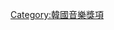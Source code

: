 {{Navbox
|bodyclass=hlist

|name  = 首爾歌謠大賞新人賞
|title = [[首爾歌謠大賞]]新人賞得主
|state = collapsed
|titlestyle = background:#B00810;color:#ffffff
|groupstyle = background-color:#B00810;color:#ffffff

|group1 = 1990年代
|list1 =  
*90 {{link-ko|金民雨|김민우 (가수)}}
*[[申海澈]]
*91 [[沈信]]
*[[申昇勳]]
*92 {{link-ko|李德真|이덕진 (가수)}}
*[[徐太志和孩子們]]
*93 {{link-ko|崔延齊|최연제}}
*94 [[具本承]]
*95 {{link-ko|成晉宇|성진우}}
*{{link-ko|六角水|육각수 (음악 그룹)}}
*96 {{link-ko|Young Turks Club|영턱스클럽}}
*97 [[Yangpa]]
*[[李智勳 (演員)|李智勳]]
*98 [[金炫廷 (歌手)|金炫廷]]
*{{link-ko|尤里 (歌手)|유리 (1976년)|尤里}}
*[[曹誠模]]
*[[NRG (團體)|NRG]]
*99 [[李貞賢]]
*[[蔡貞安]]
*{{link-ko|Sharp (組合)|샵 (음악 그룹)|S#arp}}
*[[高耀太]]

|group2 = 2000年代
|list2 =   
*00 {{link-ko|火曜飛|화요비}}
*{{link-ko|J.ae|제이 (가수)}}
*01 [[成始璄]]
*{{link-ko|Brown Eyes|브라운 아이즈}}
*Morning Bond
*{{link-ko|The Jadu|더 자두}}
*{{link-ko|To-ya|투야}}
*02 [[輝晟]]
*[[Rain]]
*{{link-ko|Rich|리치 (가수)}}
*03 [[崔東昱|SE7EN]]
*[[Big Mama]]
*[[Maya (歌手)|Maya]]
* 04 [[SG Wannabe]]
*[[李昇基]]
*[[東方神起]]
*06 [[Super Junior]]
*[[SeeYa]]
*[[Brown Eyed Girls]]
*07 [[少女時代]]
*[[Wonder Girls]]
*[[FTIsland]]
*08 [[SHINee]]
*[[Davichi]]
*[[MIGHTY MOUTH]]
*09 [[After School]]
*[[BEAST]]
*[[T-ara]]

|group3 = 2010年代
|list3 = 
*10 [[大國男兒]]
*[[Sistar]]
*[[CNBLUE]]
*11 [[B1A4]]
*[[Apink]]
*[[Boyfriend (男子團體)|Boyfriend]]
*12 [[EXO-K]]
*[[B.A.P]]
*[[李遐怡]]
*[[李藝真|Ailee]]
*13 [[防彈少年團]]
*[[金藝琳]]
*[[Crayon Pop]]
*14 [[Red Velvet]]
*[[GOT7]]
*[[艾迪·金|Eddy Kim]]
*15 [[Seventeen (組合)|SEVENTEEN]]
*[[GFRIEND]]
*[[iKON]]
*16 [[BLACKPINK]]
*[[NCT 127]]
*[[I.O.I]]
*17 [[PRISTIN]]
*[[金請夏|請夏]]
*[[Wanna One]]
*18 [[Stray Kids]]
*[[IZ*ONE]]
*19 [[TXT (組合)|TXT]]
*[[AB6IX]]
*[[ITZY]]

|group4 = 2020年代
|list4 = 
*20 [[Treasure (組合)|TREASURE]]
*[[aespa]]
*[[ENHYPEN]]
*21 [[李茂珍]]
*[[OMEGA X]]
*[[EPEX]]

|belowstyle = background: #B00810;
|below =  
*<span style="font-size:smaller;">[[Template:首爾歌謠大賞新人賞|<span style="color:#4D3900">新人獎</span>]] 
* [[Template:首爾歌謠大賞|<span style="color:#4D3900">大賞</span>]]</span>
}}<includeonly></includeonly><noinclude>
[[Category:韓國音樂獎項]]
</noinclude>